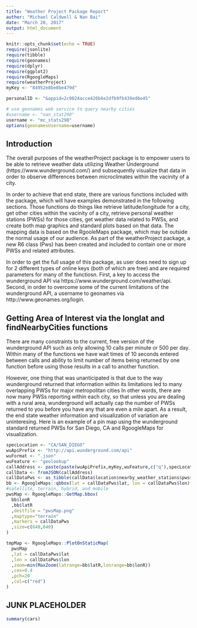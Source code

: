 ```yaml
---
title: "Weather Project Package Report"
author: "Michael Caldwell & Nan Bai"
date: "March 20, 2017"
output: html_document
---
```


```r
knitr::opts_chunk$set(echo = TRUE)
require(jsonlite)
require(tibble)
require(geonames)
require(dplyr)
require(ggplot2)
require(RgoogleMaps)
require(weatherProject)
myKey <- "84952e8be8be479d"

personalID <- "&appid=2c9024acce426b6e2dfb9fb439ed6e45"

# use geonames web service to query nearby cities
#username <- "nan_stat290"
username <- "mc_stats290"
options(geonamesUsername=username)
```

## Introduction

The overall purposes of the weatherProject package is to empower users to be able to retrieve weather
data utilizing Weather Underground (https://www.wunderground.com/) and subsequently visualize that 
data in order to observe differences between microclimates within the vacinity of a city.

In order to achieve that end state, there are various functions included with the package, which will
have examples demonstrated in the following sections.  Those functions do things like retrieve latitude/longitude for a city, get other cities within the vacinity of a city, retrieve personal weather stations (PWSs) for those cities, get weather data related to PWSs, and create both map graphics and standard plots based on that data.  The mapping data is based on the RgooleMaps package, which may be outside the normal usage of our audience.  As part of the weatherProject package, a new R6 class (Pws) has been created and included to contain one or more PWSs and related attributes.

In order to get the full usage of this package, as user does need to sign up for 2 different types of online keys (both of which are free) and are required parameters for many of the functiosn.  First, a key to access the wunderground API via https://www.wunderground.com/weather/api.  Second, in order to overcome some of the current limitations of the wunderground API, a username to geonames via http://www.geonames.org/login.


## Getting Area of Interest via the longlat and findNearbyCities functions

There are many constraints to the current, free version of the wunderground API such as only allowing 10 calls per minute or 500 per day.  Within many of the functions we have wait times of 10 seconds entered between calls and ability to limit number of items being returned by one function before using those results in a call to another function.

However, one thing that was unanticipated is that due to the way wunderground returned that information within its limitations led to many overlapping PWSs for major metropolitan cities  In other words, there are now many PWSs reporting within each city, so that unless you are dealing with a rural area, wunderground will actually cap the number of PWSs returned to you before you have any that are even a mile apart.  As a result, the end state weather information and visualization of variation are uninteresing.  Here is an example of a pin map using the wunderground standard returned PWSs for San Diego, CA and RgoogleMaps for visualization.

```r
specLocation <- "CA/SAN_DIEGO"
wuApiPrefix <- "http://api.wunderground.com/api"
wuFormat <- ".json"
wuFeature <- "geolookup"
callAddress <- paste(paste(wuApiPrefix,myKey,wuFeature,c("q"),specLocation,sep="/"),wuFormat,sep='')
callData <- fromJSON(callAddress)
callDataPws <- as_tibble(callData$location$nearby_weather_stations$pws$station)
bb <- RgoogleMaps::qbbox(lat = callDataPws$lat, lon = callDataPws$lon)
#satellite, terrain, hybrid, and mobile
pwsMap <- RgoogleMaps::GetMap.bbox(
  bb$lonR
  ,bb$latR
  ,destfile = "pwsMap.png"
  ,maptype="terrain"
  ,markers = callDataPws
  ,size=c(640,640)
)

tmpMap <- RgoogleMaps::PlotOnStaticMap(
  pwsMap
  ,lat = callDataPws$lat
  ,lon = callDataPws$lon
  ,zoom=min(MaxZoom(latrange=bb$latR,lonrange=bb$lonR))
  ,cex=0.4
  ,pch=20
  ,col=c("red")
)


```


## JUNK PLACEHOLDER
```r
summary(cars)
```

